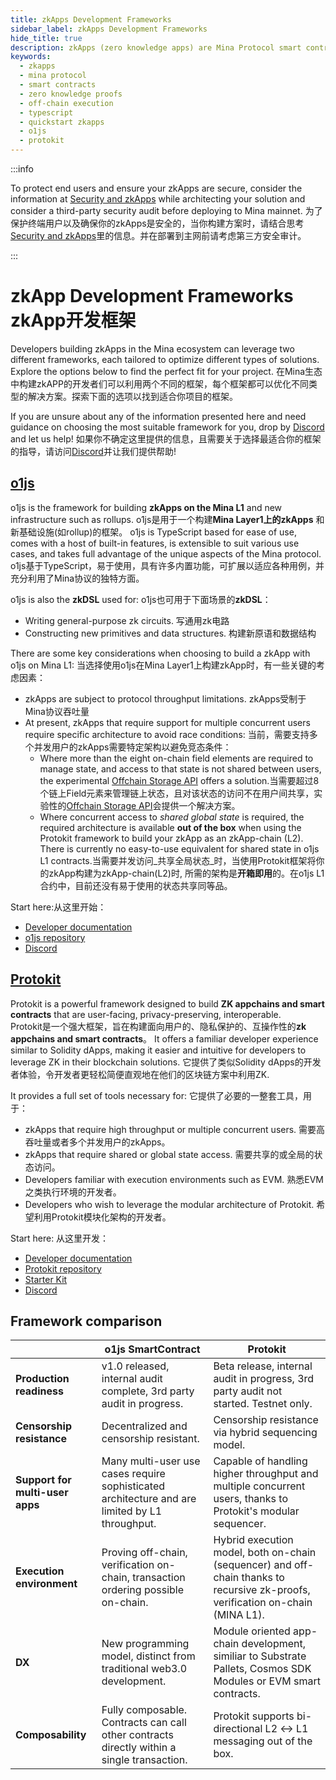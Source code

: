 ```yaml
---
title: zkApps Development Frameworks
sidebar_label: zkApps Development Frameworks
hide_title: true
description: zkApps (zero knowledge apps) are Mina Protocol smart contracts powered by zero knowledge proofs, specifically using zk-SNARKs.
keywords:
  - zkapps
  - mina protocol
  - smart contracts
  - zero knowledge proofs
  - off-chain execution
  - typescript
  - quickstart zkapps
  - o1js
  - protokit
---
```


:::info

To protect end users and ensure your zkApps are secure, consider the information at [Security and zkApps](/zkapps/writing-a-zkapp/introduction-to-zkapps/secure-zkapps) while architecting your solution and consider a third-party security audit before deploying to Mina mainnet.
为了保护终端用户以及确保你的zkApps是安全的，当你构建方案时，请结合思考[Security and zkApps](/zkapps/writing-a-zkapp/introduction-to-zkapps/secure-zkapps)里的信息。并在部署到主网前请考虑第三方安全审计。

:::

# zkApp Development Frameworks zkApp开发框架

Developers building zkApps in the Mina ecosystem can leverage two different frameworks, each tailored to optimize different types of solutions.
Explore the options below to find the perfect fit for your project.
在Mina生态中构建zkAPP的开发者们可以利用两个不同的框架，每个框架都可以优化不同类型的解决方案。探索下面的选项以找到适合你项目的框架。

If you are unsure about any of the information presented here and need guidance on choosing the most suitable framework for you, drop by [Discord](https://discord.gg/minaprotocol) and let us help!
如果你不确定这里提供的信息，且需要关于选择最适合你的框架的指导，请访问[Discord](https://discord.gg/minaprotocol)并让我们提供帮助!

## [o1js](/zkapps/o1js)

o1js is the framework for building **zkApps on the Mina L1** and new infrastructure such as rollups.  o1js是用于一个构建**Mina Layer1上的zkApps** 和新基础设施(如rollup)的框架。
o1js is TypeScript based for ease of use, comes with a host of built-in features, is extensible to suit various use cases, and takes full advantage of the unique aspects of the Mina protocol.
o1js基于TypeScript，易于使用，具有许多内置功能，可扩展以适应各种用例，并充分利用了Mina协议的独特方面。

o1js is also the **zkDSL** used for: o1js也可用于下面场景的**zkDSL**：

- Writing general-purpose zk circuits. 写通用zk电路
- Constructing new primitives and data structures. 构建新原语和数据结构

There are some key considerations when choosing to build a zkApp with o1js on Mina L1: 当选择使用o1js在Mina Layer1上构建zkApp时，有一些关键的考虑因素：

- zkApps are subject to protocol throughput limitations. zkApps受制于Mina协议吞吐量
- At present, zkApps that require support for multiple concurrent users require specific architecture to avoid race conditions: 当前，需要支持多个并发用户的zkApps需要特定架构以避免竞态条件：
  - Where more than the eight on-chain field elements are required to manage state, and access to that state is not shared between users, the experimental [Offchain Storage API](/zkapps/writing-a-zkapp/feature-overview/offchain-storage) offers a solution.当需要超过8个链上Field元素来管理链上状态，且对该状态的访问不在用户间共享，实验性的[Offchain Storage API](/zkapps/writing-a-zkapp/feature-overview/offchain-storage)会提供一个解决方案。
  - Where concurrent access to _shared global state_ is required, the required architecture is available **out of the box** when using the Protokit framework to build your zkApp as an zkApp-chain (L2). There is currently no easy-to-use equivalent for shared state in o1js L1 contracts.当需要并发访问_共享全局状态_时，当使用Protokit框架将你的zkApp构建为zkApp-chain(L2)时, 所需的架构是**开箱即用**的。在o1js L1合约中，目前还没有易于使用的状态共享同等品。

Start here:从这里开始：

- [Developer documentation](/zkapps/o1js)
- [o1js repository](https://github.com/o1-labs/o1js)
- [Discord](https://discord.gg/minaprotocol)

## [Protokit](https://protokit.dev/)

Protokit is a powerful framework designed to build **ZK appchains and smart contracts** that are user-facing, privacy-preserving, interoperable.  
Protokit是一个强大框架，旨在构建面向用户的、隐私保护的、互操作性的**zk appchains and smart contracts**。
It offers a familiar developer experience similar to Solidity dApps, making it easier and intuitive for developers to leverage ZK in their blockchain solutions.
它提供了类似Solidity dApps的开发者体验，令开发者更轻松简便直观地在他们的区块链方案中利用ZK.

It provides a full set of tools necessary for: 它提供了必要的一整套工具，用于：

- zkApps that require high throughput or multiple concurrent users. 需要高吞吐量或者多个并发用户的zkApps。
- zkApps that require shared or global state access. 需要共享的或全局的状态访问。
- Developers familiar with execution environments such as EVM. 熟悉EVM之类执行环境的开发者。
- Developers who wish to leverage the modular architecture of Protokit. 希望利用Protokit模块化架构的开发者。

Start here: 从这里开发：

- [Developer documentation](https://github.com/proto-kit)
- [Protokit repository](https://github.com/proto-kit)
- [Starter Kit](https://github.com/proto-kit/starter-kit)
- [Discord](https://discord.gg/AMGnGAxsKp)

## Framework comparison

|| o1js SmartContract | Protokit |
|--|--|--|
|**Production readiness**|v1.0 released, internal audit complete, 3rd party audit in progress.|Beta release, internal audit in progress, 3rd party audit not started. Testnet only.|
|**Censorship resistance**|Decentralized and censorship resistant.|Censorship resistance via hybrid sequencing model.|
|**Support for multi-user apps**|Many multi-user use cases require sophisticated architecture and are limited by L1 throughput.|Capable of handling higher throughput and multiple concurrent users, thanks to Protokit's modular sequencer.|
|**Execution environment**|Proving off-chain, verification on-chain, transaction ordering possible on-chain.|Hybrid execution model, both on-chain (sequencer) and off-chain thanks to recursive zk-proofs, verification on-chain (MINA L1).|
|**DX**|New programming model, distinct from traditional web3.0 development.|Module oriented app-chain development, similiar to Substrate Pallets, Cosmos SDK Modules or EVM smart contracts.|
|**Composability**|Fully composable. Contracts can call other contracts directly within a single transaction.|Protokit supports bi-directional L2 &harr; L1 messaging out of the box.|
